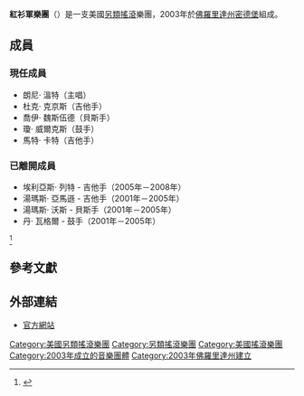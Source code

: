 {{Expand|time=2012-08-17T10:25:38+00:00 }}
{{Infobox musical artist
| Name                = The Red Jumpsuit Apparatus
| Img                 =
| Img_capt            = 紅衫軍樂團2008年5月28日在阿姆斯特丹表演。
| Img_size            = 250
| Landscape           = yes
| Background          = group_or_band
| Origin              = [[美國|美國]][[佛羅里達|佛羅里達]][[密德堡|密德堡]]
| Genre               = [[另類搖滾|另類搖滾]]<br/>[[流行龐克|流行龐克]]
| Years_active        = <!-- Please don't change this format, see MOS:DATE#Other date ranges -->2004至今
| Label               = [[維京唱片|維京唱片]]（2004年至今）
| URL                 = http://www.redjumpsuit.com/ www.redjumpsuit.com
| Current_members     = 朗尼· 溫特<br>杜克· 克京斯<br>喬伊· 魏斯伍德<br>瓊· 威爾克斯<br>馬特· 卡特
| Past_members        =
| Associated_acts     = 
}}

'''紅衫軍樂團'''（{{lang-en|The Red Jumpsuit Apparatus}}）是一支美國[[另類搖滾|另類搖滾]]樂團，2003年於[[佛羅里達州|佛羅里達州]][[密德堡|密德堡]]組成。

==成員==
===現任成員===
* 朗尼· 溫特（主唱）
* 杜克· 克京斯（吉他手）
* 喬伊· 魏斯伍德（貝斯手）
* 瓊· 威爾克斯（鼓手）
* 馬特· 卡特（吉他手）

===已離開成員===
* 埃利亞斯· 列特 - 吉他手（2005年－2008年）
* 湯瑪斯· 亞馬遜 - 吉他手（2001年－2005年）
* 湯瑪斯· 沃斯 - 貝斯手（2001年－2005年）
* 丹· 瓦格爾 - 鼓手（2001年－2005年）
<ref>{{cite web |url=http://movie.kingnet.com.tw/search/index.html?act=actor&r=1240290366 |title=存档副本 |accessdate=2010-02-27 |deadurl=yes |archiveurl=https://web.archive.org/web/20100524110828/http://movie.kingnet.com.tw/search/index.html?act=actor |archivedate=2010-05-24 }}</ref>

==參考文獻==
{{Reflist}}

==外部連結==
*[http://www.redjumpsuit.com/ 官方網站] {{Wayback|url=http://www.redjumpsuit.com/ |date=20140519111117 }}

{{Authority control}}
{{DEFAULTSORT:Red Jumpsuit Apparatus, The}}
[[Category:美國另類搖滾樂團|Category:美國另類搖滾樂團]]
[[Category:另類搖滾樂團|Category:另類搖滾樂團]]
[[Category:美國搖滾樂團|Category:美國搖滾樂團]]
[[Category:2003年成立的音樂團體|Category:2003年成立的音樂團體]]
[[Category:2003年佛羅里達州建立|Category:2003年佛羅里達州建立]]
